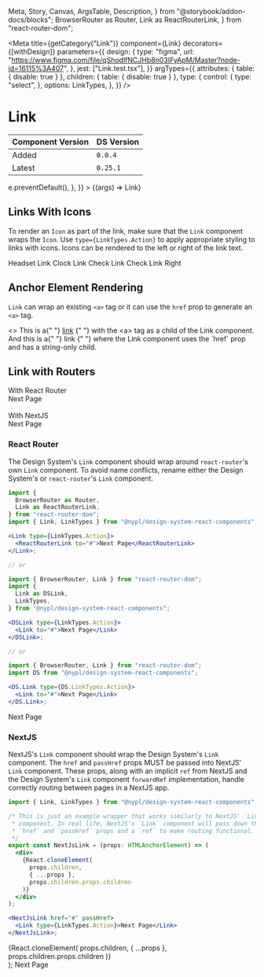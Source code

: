   Meta,
  Story,
  Canvas,
  ArgsTable,
  Description,
} from "@storybook/addon-docs/blocks";
  BrowserRouter as Router,
  Link as ReactRouterLink,
} from "react-router-dom";


<Meta
  title={getCategory("Link")}
  component={Link}
  decorators={[withDesign]}
  parameters={{
    design: {
      type: "figma",
      url:
        "https://www.figma.com/file/qShodlfNCJHb8n03IFyApM/Master?node-id=16115%3A407",
    },
    jest: ["Link.test.tsx"],
  }}
  argTypes={{
    attributes: { table: { disable: true } },
    children: { table: { disable: true } },
    type: {
      control: {
        type: "select",
      },
      options: LinkTypes,
    },
  }}
/>

# Link

| Component Version | DS Version |
| ----------------- | ---------- |
| Added             | `0.0.4`    |
| Latest            | `0.25.1`   |

<Description of={Link} />

<Canvas withToolbar>
  <Story
    name="Basic"
    args={{
      id: "nypl-link",
      type: LinkTypes.Action,
      href: "https://nypl.org",
      className: "custom-class",
      attributes: {
        rel: "nofollow",
        onClick: (e) => e.preventDefault(),
      },
    }}
  >
    {(args) => <Link {...args}>Link</Link>}
  </Story>
</Canvas>

<ArgsTable story="Basic" />

## Links With Icons

To render an `Icon` as part of the link, make sure that the `Link` component
wraps the `Icon`. Use `type={LinkTypes.Action}` to apply appropriate styling to
links with icons. Icons can be rendered to the left or right of the link text.

<Canvas>
  <Story name="With Icons">
    <VStack spacing={2} align="flex-start">
      <Link type={LinkTypes.Action} href="#passed-in-link">
        <Icon
          name={"headset"}
          modifiers={["left", "small"]}
          decorative={true}
        />
        Headset Link
      </Link>
      <Link type={LinkTypes.Action} href="#passed-in-link">
        <Icon name={"clock"} modifiers={["left", "small"]} decorative={true} />
        Clock Link
      </Link>
      <Link type={LinkTypes.Action} href="#passed-in-link">
        <Icon name={"check"} modifiers={["left", "small"]} decorative={true} />
        Check Link
      </Link>
      <Link type={LinkTypes.Action} href="#passed-in-link-right">
        Check Link Right
        <Icon name={"check"} modifiers={["right", "small"]} decorative={true} />
      </Link>
    </VStack>
  </Story>
</Canvas>

## Anchor Element Rendering

`Link` can wrap an existing `<a>` tag or it can use the `href` prop to generate
an `<a>` tag.

<Canvas>
  <Story name="Anchor Element Rendering">
    <>
      This is a{" "}
      <Link type={LinkTypes.Action}>
        <a href="#existing-anchor-tag">link</a>
      </Link>{" "}
      with the &lt;a&gt; tag as a child of the Link component. And this is a{" "}
      <Link type={LinkTypes.Action} href="#passed-in-link">
        link
      </Link>{" "}
      where the Link component uses the `href` prop and has a string-only child.
    </>
  </Story>
</Canvas>

## Link with Routers

<Canvas>
  <Story name="Link with Routers">
    <div>With React Router</div>
    <Router>
      <Link type={LinkTypes.Action}>
        <ReactRouterLink to="#">Next Page</ReactRouterLink>
      </Link>
    </Router>
    <br />
    <br />
    <div>With NextJS</div>
    <NextJsLink href="#" passHref>
      <Link type={LinkTypes.Action}>Next Page</Link>
    </NextJsLink>
  </Story>
</Canvas>

### React Router

The Design System's `Link` component should wrap around `react-router`'s own
`Link` component. To avoid name conflicts, rename either the Design System's
or `react-router`'s `Link` component.

```jsx
import {
  BrowserRouter as Router,
  Link as ReactRouterLink,
} from "react-router-dom";
import { Link, LinkTypes } from "@nypl/design-system-react-components";

<Link type={LinkTypes.Action}>
  <ReactRouterLink to="#">Next Page</ReactRouterLink>
</Link>;

// or

import { BrowserRouter, Link } from "react-router-dom";
import {
  Link as DSLink,
  LinkTypes,
} from "@nypl/design-system-react-components";

<DSLink type={LinkTypes.Action}>
  <Link to="#">Next Page</Link>
</DSLink>;

// or

import { BrowserRouter, Link } from "react-router-dom";
import DS from "@nypl/design-system-react-components";

<DS.Link type={DS.LinkTypes.Action}>
  <Link to="#">Next Page</Link>
</DS.Link>;
```

<Canvas>
  <DSProvider>
    <Router>
      <Link type={LinkTypes.Action}>
        <ReactRouterLink to="#">Next Page</ReactRouterLink>
      </Link>
    </Router>
  </DSProvider>
</Canvas>

### NextJS

NextJS's `Link` component should wrap the Design System's `Link` component.
The `href` and `passHref` props MUST be passed into NextJS' `Link` component.
These props, along with an implicit `ref` from NextJS and the Design System's
`Link` component `forwardRef` implementation, handle correctly routing between
pages in a NextJS app.

```jsx
import { Link, LinkTypes } from "@nypl/design-system-react-components";

/* This is just an example wrapper that works similarly to NextJS' `Link`
 * component. In real life, NextJS's `Link` component will pass down the
 * `href` and `passHref` props and a `ref` to make routing functional.
 */
export const NextJsLink = (props: HTMLAnchorElement) => (
  <div>
    {React.cloneElement(
      props.children,
      { ...props },
      props.children.props.children
    )}
  </div>
);

<NextJsLink href="#" passHref>
  <Link type={LinkTypes.Action}>Next Page</Link>
</NextJsLink>;
```

  <div>
    {React.cloneElement(
      props.children,
      { ...props },
      props.children.props.children
    )}
  </div>
);

<Canvas>
  <DSProvider>
    <NextJsLink href="#" passHref>
      <Link type={LinkTypes.Action}>Next Page</Link>
    </NextJsLink>
  </DSProvider>
</Canvas>
